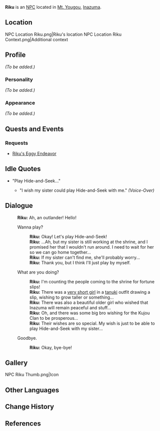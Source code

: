 {{Meta
<!-- REMOVE THIS TEMPLATE AFTER ADDING MISSING INFO -->
|missing_NPC_profile  = yes
}}
{{Character Infobox
|type             = NPC
|image            = NPC Riku.png
|region           = Inazuma
|voiceEN          = [https://www.hearanjali.com/ Anjali Kunapaneni]<ref>Twitter: [https://twitter.com/hereliesanjali/status/1417885853536460800 EN VA Self Announcement]</ref>
}}
'''Riku''' {{Lang|ja=陸}} is an [[NPC]] located in [[Mt. Yougou]], [[Inazuma]].

==Location==
<gallery hideaddbutton="true" captionalign="center">
NPC Location Riku.png|Riku's location
NPC Location Riku Context.png|Additional context
</gallery>

==Profile==
<!-- detailed story/lore information goes here -->
''(To be added.)''

===Personality===
''(To be added.)''

===Appearance===
''(To be added.)''

==Quests and Events==
===Requests===
*[[Riku's Eggy Endeavor]]

==Idle Quotes==
*"Play Hide-and-Seek..."
**{{A|VO Riku 01.ogg}} "I wish my sister could play Hide-and-Seek with me." ''(Voice-Over)''

==Dialogue==
{{Dialogue start}}
:'''Riku:''' Ah, an outlander! Hello!
:{{DIcon}} Wanna play?
::'''Riku:''' Okay! Let's play Hide-and-Seek!
::'''Riku:''' ...Ah, but my sister is still working at the shrine, and I promised her that I wouldn't run around. I need to wait for her so we can go home together...
::'''Riku:''' If my sister can't find me, she'll probably worry...
::'''Riku:''' Thank you, but I think I'll just play by myself.
:{{DIcon}} What are you doing?
::'''Riku:''' I'm counting the people coming to the shrine for fortune slips!
::'''Riku:''' There was a [[Sayu|very short girl]] in a [[tanuki]] outfit drawing a slip, wishing to grow taller or something...
::'''Riku:''' There was also a beautiful older girl who wished that Inazuma will remain peaceful and stuff...
::'''Riku:''' Oh, and there was some big bro wishing for the Kujou Clan to be prosperous...
::'''Riku:''' Their wishes are so special. My wish is just to be able to play Hide-and-Seek with my sister...
:{{DIcon}} Goodbye.
::'''Riku:''' Okay, bye-bye!
{{Dialogue end}}

==Gallery==
<gallery hideaddbutton="true" captionalign="center">
NPC Riku Thumb.png|Icon
</gallery>

==Other Languages==
{{Other Languages|default_hidden = 1
|en      = Riku
|zhs     = 陆
|zhs_rm  = Lù
|zht     = 陸
|zht_rm  = Lù
|ja      = 陸
|ja_rm   = Riku
|ko      = 리쿠
|ko_rm   = Riku
|es      = Riku
|fr      = Riku
|ru      = Рику
|th      = Riku
|vi      = Riku
|de      = Riku
|id      = Riku
|pt      = Riku
}}

==Change History==
{{Change History|2.0}}

==References==
{{Reflist}}
